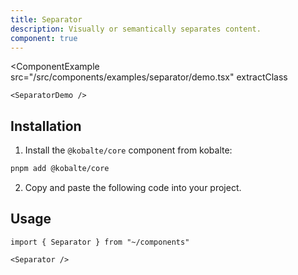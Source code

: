 ```yaml
---
title: Separator
description: Visually or semantically separates content.
component: true
---
```


<ComponentExample
	src="/src/components/examples/separator/demo.tsx"
	extractClass
>
	<SeparatorDemo />
</ComponentExample>

## Installation

1. Install the `@kobalte/core` component from kobalte:

```bash
pnpm add @kobalte/core
```

2. Copy and paste the following code into your project.

<ComponentSource src="/src/components/ui/separator.tsx" />

## Usage

```tsx
import { Separator } from "~/components"
```

```tsx
<Separator />
```
